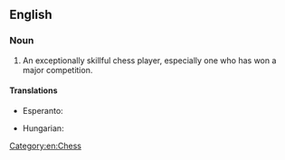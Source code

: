 {{rfd|en}}
==English==

===Noun===
{{wikipedia}}
{{en-noun}}

# An exceptionally skillful chess player, especially one who has won a major competition.

====Translations====
{{trans-top|an exceptionally skillful chess player}}
* Esperanto: {{t|eo|ŝakmajstro}}
{{trans-mid}}
* Hungarian: {{t+|hu|sakkmester}}
{{trans-bottom}}

[[Category:en:Chess]]